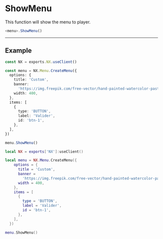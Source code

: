 
# ShowMenu

This function will show the menu to player.

```typescript
<menu>.ShowMenu()
```

---

## Example

<Tabs>
<TabItem value="ts" label="TypeScript">

```typescript title="/rc/client/menu/menu.service.ts"
const NX = exports.NX.useClient()

const menu = NX.Menu.CreateMenu({
  options: {
    title: 'Custom',
    banner:
      'https://img.freepik.com/free-vector/hand-painted-watercolor-pastel-sky-background_23-2148902771.jpg?w=2000',
    width: 400,
  },
  items: [
    {
      type: 'BUTTON',
      label: 'Valider',
      id: 'btn-1',
    },
  ],
})

menu.ShowMenu()
```

</TabItem>
<TabItem value="lua" label="Lua">

```lua title="/rc/client/menu/menu.service.ts"
local NX = exports['NX']:useClient()

local menu = NX.Menu.CreateMenu({
    options = {
      title = 'Custom',
      banner =
        'https://img.freepik.com/free-vector/hand-painted-watercolor-pastel-sky-background_23-2148902771.jpg?w=2000',
      width = 400,
    },
    items = [
      {
        type = 'BUTTON',
        label = 'Valider',
        id = 'btn-1',
      },
    ],
  })

menu.ShowMenu()
```

</TabItem>
</Tabs>

